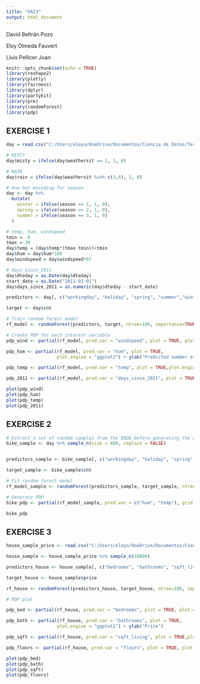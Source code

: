 ```yaml
---
title: "XAI3"
output: html_document
---
```


David Beltrán Pozo

Eloy Olmeda Fauvert

Lluís Pellicer Juan

```r
knitr::opts_chunk$set(echo = TRUE)
library(reshape2)
library(plotly)
library(fairness)
library(dplyr)
library(partykit)
library(pre)
library(randomForest)
library(pdp)

```


## EXERCISE 1

```r
day = read.csv("C:/Users/eloyo/OneDrive/Documentos/Ciencia de Datos/Tercero/Segundo cuatri/EDM/Practicas/Practica 3/Bike-Sharing-Dataset/day.csv")

# MISTY
day$misty = ifelse(day$weathersit == 2, 1, 0)

# RAIN
day$rain = ifelse(day$weathersit %in% c(3,4), 1, 0)

# One-hot encoding for season
day <- day %>%
  mutate(
    winter = ifelse(season == 1, 1, 0),
    spring = ifelse(season == 2, 1, 0),
    summer = ifelse(season == 3, 1, 0)
  )

# temp, hum, windspeed
tmin = -8
tmax = 39
day$temp = (day$temp*(tmax-tmin))+tmin
day$hum = day$hum*100
day$windspeed = day$windspeed*67

# days_since_2011
day$dteday = as.Date(day$dteday)
start_date = as.Date("2011-01-01")
day$days_since_2011 = as.numeric(day$dteday - start_date)
```


```r
predictors <- day[, c("workingday", "holiday", "spring", "summer","winter", "misty", "rain", "temp", "hum", "windspeed", "days_since_2011")]

target <- day$cnt

# Train random forest model
rf_model <- randomForest(predictors, target, ntree=100, importance=TRUE)

# Create PDP for each interest variable
pdp_wind <- partial(rf_model, pred.var = "windspeed", plot = TRUE, plot.engine = "ggplot2") + ylab("Predicted number of bike rentals") + scale_y_continuous(limits = c(0, 6000))

pdp_hum <- partial(rf_model, pred.var = "hum", plot = TRUE, 
                   plot.engine = "ggplot2") + ylab("Predicted number of bike rentals") + scale_y_continuous(limits = c(0, 6000))

pdp_temp <- partial(rf_model, pred.var = "temp", plot = TRUE,plot.engine = "ggplot2") + ylab("Predicted number of bike rentals") + scale_y_continuous(limits = c(0, 6000))

pdp_2011 <- partial(rf_model, pred.var = "days_since_2011", plot = TRUE, plot.engine = "ggplot2") + ylab("Predicted number of bike rentals") + scale_y_continuous(limits = c(0, 6000))

plot(pdp_wind)
plot(pdp_hum)
plot(pdp_temp)
plot(pdp_2011)
```


## EXERCISE 2

```r
# Extract a set of random samples from the BBDD before generating the data for the Partial Dependency Plot. 
bike_sample <- day %>% sample_n(size = 400, replace = FALSE)


predictors_sample <- bike_sample[, c("workingday", "holiday", "spring", "summer","winter", "misty", "rain", "temp", "hum", "windspeed", "days_since_2011")]

target_sample <- bike_sample$cnt

# Fit random forest model
rf_model_sample <- randomForest(predictors_sample, target_sample, ntree=100, importance=TRUE)

# Generate PDP
bike_pdp <- partial(rf_model_sample, pred.var = c("hum", "temp"), grid.resolution = 25, plot = TRUE, plot.engine = "ggplot2") + geom_tile(width = 0.1, height = 0.1) + scale_fill_gradientn(colors = c("blue", "green", "yellow", "red")) + labs(title = "Partial Dependence Plot for Bike Rentals", x = "Humidity", y = "Temperature", fill = "Predicted Bikes Rented")

bike_pdp

```


## EXERCISE 3

```r
house_sample_price <- read.csv("C:/Users/eloyo/OneDrive/Documentos/Ciencia de Datos/Tercero/Segundo cuatri/EDM/Practicas/Practica 5/kc_house_data.csv")

house_sample <- house_sample_price %>% sample_n(10000)

predictors_house <- house_sample[, c("bedrooms", "bathrooms", "sqft_living", "sqft_lot", "floors", "yr_built")]

target_house <- house_sample$price

rf_house <- randomForest(predictors_house, target_house, ntree=100, importance=TRUE)

# PDP plot

pdp_bed <- partial(rf_house, pred.var = "bedrooms", plot = TRUE, plot.engine = "ggplot2") + ylab("Price")

pdp_bath <- partial(rf_house, pred.var = "bathrooms", plot = TRUE, 
                   plot.engine = "ggplot2") + ylab("Price")

pdp_sqft <- partial(rf_house, pred.var = "sqft_living", plot = TRUE,plot.engine = "ggplot2") + ylab("Price")

pdp_floors <- partial(rf_house, pred.var = "floors", plot = TRUE, plot.engine = "ggplot2") + ylab("Price")

plot(pdp_bed)
plot(pdp_bath)
plot(pdp_sqft)
plot(pdp_floors)



```



